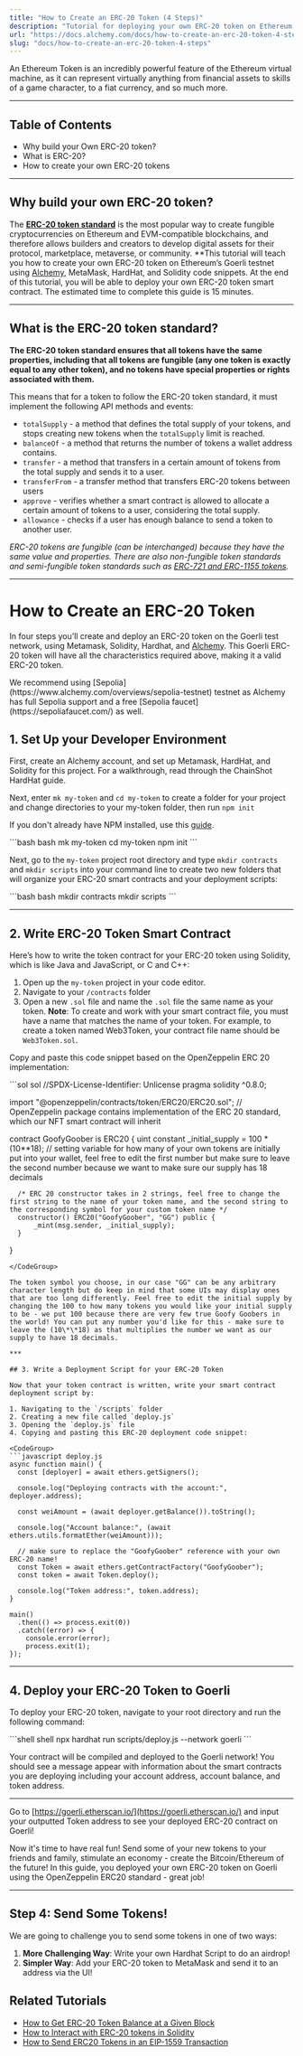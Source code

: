 ```yaml
---
title: "How to Create an ERC-20 Token (4 Steps)"
description: "Tutorial for deploying your own ERC-20 token on Ethereum (testnet) in 4 steps."
url: "https://docs.alchemy.com/docs/how-to-create-an-erc-20-token-4-steps"
slug: "docs/how-to-create-an-erc-20-token-4-steps"
---
```


An Ethereum Token is an incredibly powerful feature of the Ethereum virtual machine, as it can represent virtually anything from financial assets to skills of a game character, to a fiat currency, and so much more.

***

## Table of Contents

* Why build your Own ERC-20 token?
* What is ERC-20?
* How to create your own ERC-20 tokens

***

## Why build your own ERC-20 token?

The **[ERC-20 token standard](https://ethereum.org/en/developers/docs/standards/tokens/erc-20/)** is the most popular way to create fungible cryptocurrencies on Ethereum and EVM-compatible blockchains, and therefore allows builders and creators to develop digital assets for their protocol, marketplace, metaverse, or community. \*\*This tutorial will teach you how to create your own ERC-20 token on Ethereum’s Goerli testnet using [Alchemy](https://alchemy.com/?a=c4a776f6dc), MetaMask, HardHat, and Solidity code snippets. At the end of this tutorial, you will be able to deploy your own ERC-20 token smart contract. The estimated time to complete this guide is 15 minutes.

***

## What is the ERC-20 token standard?

**The ERC-20 token standard ensures that all tokens have the same properties, including that all tokens are fungible (any one token is exactly equal to any other token), and no tokens have special properties or rights associated with them.**

This means that for a token to follow the ERC-20 token standard, it must implement the following API methods and events:

* `totalSupply` - a method that defines the total supply of your tokens, and stops creating new tokens when the `totalSupply` limit is reached.
* `balanceOf` - a method that returns the number of tokens a wallet address contains.
* `transfer` - a method that transfers in a certain amount of tokens from the total supply and sends it to a user.
* `transferFrom` - a transfer method that transfers ERC-20 tokens between users
* `approve` - verifies whether a smart contract is allowed to allocate a certain amount of tokens to a user, considering the total supply.
* `allowance` - checks if a user has enough balance to send a token to another user.

*ERC-20 tokens are fungible (can be interchanged) because they have the same value and properties. There are also non-fungible token standards and semi-fungible token standards such as [ERC-721 and ERC-1155 tokens](https://www.alchemy.com/blog/comparing-erc-721-to-erc-1155).*

***

# How to Create an ERC-20 Token

In four steps you’ll create and deploy an ERC-20 token on the Goerli test network, using Metamask, Solidity, Hardhat, and [Alchemy](https://alchemy.com/?a=c4a776f6dc). This Goerli ERC-20 token will have all the characteristics required above, making it a valid ERC-20 token.

<Warning>
  We recommend using [Sepolia](https://www.alchemy.com/overviews/sepolia-testnet) testnet as Alchemy has full Sepolia support and a free [Sepolia faucet](https://sepoliafaucet.com/) as well.
</Warning>

## 1. Set Up your Developer Environment

First, create an Alchemy account, and set up Metamask, HardHat, and Solidity for this project. For a walkthrough, read through the ChainShot HardHat guide.

Next, enter `mk my-token` and `cd my-token` to create a folder for your project and change directories to your my-token folder, then run `npm init`

If you don't already have NPM installed, use this [guide](https://docs.npmjs.com/downloading-and-installing-node-js-and-npm).

<CodeGroup>
  ```bash bash
  mk my-token
  cd my-token
  npm init
  ```
</CodeGroup>

Next, go to the `my-token` project root directory and type `mkdir contracts` and `mkdir scripts` into your command line to create two new folders that will organize your ERC-20 smart contracts and your deployment scripts:

<CodeGroup>
  ```bash bash
  mkdir contracts
  mkdir scripts
  ```
</CodeGroup>

***

## 2. Write ERC-20 Token Smart Contract

Here’s how to write the token contract for your ERC-20 token using Solidity, which is like Java and JavaScript, or C and C++:

1. Open up the `my-token` project in your code editor.
2. Navigate to your `/contracts` folder
3. Open a new `.sol` file and name the `.sol` file the same name as your token. **Note**: To create and work with your smart contract file, you must have a name that matches the name of your token. For example, to create a token named Web3Token, your contract file name should be `Web3Token.sol`.

Copy and paste this code snippet based on the OpenZeppelin ERC 20 implementation:

<CodeGroup>
  ```sol sol
  //SPDX-License-Identifier: Unlicense
  pragma solidity ^0.8.0;

  import "@openzeppelin/contracts/token/ERC20/ERC20.sol";  // OpenZeppelin package contains implementation of the ERC 20 standard, which our NFT smart contract will inherit

  contract GoofyGoober is ERC20 {
      uint constant _initial_supply = 100 * (10**18);  // setting variable for how many of your own tokens are initially put into your wallet, feel free to edit the first number but make sure to leave the second number because we want to make sure our supply has 18 decimals

      /* ERC 20 constructor takes in 2 strings, feel free to change the first string to the name of your token name, and the second string to the corresponding symbol for your custom token name */
      constructor() ERC20("GoofyGoober", "GG") public {
          _mint(msg.sender, _initial_supply);
      }
  }
  ```
</CodeGroup>

The token symbol you choose, in our case "GG" can be any arbitrary character length but do keep in mind that some UIs may display ones that are too long differently. Feel free to edit the initial supply by changing the 100 to how many tokens you would like your initial supply to be - we put 100 because there are very few true Goofy Goobers in the world! You can put any number you'd like for this - make sure to leave the (10\*\*18) as that multiplies the number we want as our supply to have 18 decimals.

***

## 3. Write a Deployment Script for your ERC-20 Token

Now that your token contract is written, write your smart contract deployment script by:

1. Navigating to the `/scripts` folder
2. Creating a new file called `deploy.js`
3. Opening the `deploy.js` file
4. Copying and pasting this ERC-20 deployment code snippet:

<CodeGroup>
  ```javascript deploy.js
  async function main() {
    const [deployer] = await ethers.getSigners();

    console.log("Deploying contracts with the account:", deployer.address);

    const weiAmount = (await deployer.getBalance()).toString();
    
    console.log("Account balance:", (await ethers.utils.formatEther(weiAmount)));

    // make sure to replace the "GoofyGoober" reference with your own ERC-20 name!
    const Token = await ethers.getContractFactory("GoofyGoober");
    const token = await Token.deploy();

    console.log("Token address:", token.address);
  }

  main()
    .then(() => process.exit(0))
    .catch((error) => {
      console.error(error);
      process.exit(1);
  });
  ```
</CodeGroup>

***

## 4. Deploy your ERC-20 Token to Goerli

To deploy your ERC-20 token, navigate to your root directory and run the following command:

<CodeGroup>
  ```shell shell
  npx hardhat run scripts/deploy.js --network goerli
  ```
</CodeGroup>

Your contract will be compiled and deployed to the Goerli network! You should see a message appear with information about the smart contracts you are deploying including your account address, account balance, and token address.

***

Go to [https://goerli.etherscan.io/](https://goerli.etherscan.io/) and input your outputted Token address to see your deployed ERC-20 contract on Goerli!

Now it's time to have real fun! Send some of your new tokens to your friends and family, stimulate an economy - create the Bitcoin/Ethereum of the future! In this guide, you deployed your own ERC-20 token on Goerli using the OpenZeppelin ERC20 standard - great job!

***

## Step 4: Send Some Tokens!

We are going to challenge you to send some tokens in one of two ways:

1. **More Challenging Way**: Write your own Hardhat Script to do an airdrop!
2. **Simpler Way**: Add your ERC-20 token to MetaMask and send it to an address via the UI!

## Related Tutorials

* [How to Get ERC-20 Token Balance at a Given Block](/docs/how-to-get-erc-20-token-balance-at-a-given-block)
* [How to Interact with ERC-20 tokens in Solidity](/docs/how-to-interact-with-erc-20-tokens-in-solidity)
* [How to Send ERC20 Tokens in an EIP-1559 Transaction](/docs/how-to-send-erc20-tokens-in-an-eip-1559-transaction)
